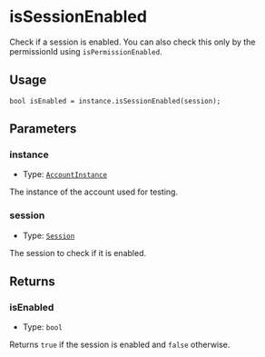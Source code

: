 # isSessionEnabled 

Check if a session is enabled. You can also check this only by the permissionId using `isPermissionEnabled`. 

## Usage

```solidity copy
bool isEnabled = instance.isSessionEnabled(session);
```

## Parameters

### instance

- Type: [`AccountInstance`](/modulekit/glossary/types.mdx#accountinstance)

The instance of the account used for testing.

### session

- Type: [`Session`](/modulekit/glossary/types.mdx#session)

The session to check if it is enabled.

## Returns

### isEnabled

- Type: `bool`

Returns `true` if the session is enabled and `false` otherwise.
